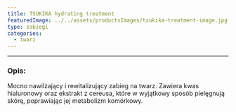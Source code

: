 ```yaml
---
title: TSUKIKA hydrating treatment
featuredImage: ../../assets/productsImages/tsukika-treatment-image.jpg
type: zabiegi
categories:
  - twarz
---
```



<Tsukika />

---

<h3>Opis:</h3>

Mocno nawilżający i rewitalizujący zabieg na twarz. Zawiera kwas hialuronowy oraz ekstrakt z cereusa, które w wyjątkowy sposób pielęgnują skórę, poprawiając jej metabolizm komórkowy.
